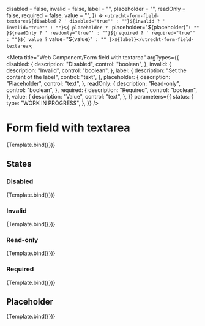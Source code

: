 <!-- @license CC0-1.0 -->


  disabled = false,
  invalid = false,
  label = "",
  placeholder = "",
  readOnly = false,
  required = false,
  value = "",
}) =>
  `<utrecht-form-field-textarea${disabled ? ' disabled="true"' : ""}${invalid ? ' invalid="true"' : ""}${
    placeholder ? ` placeholder="${placeholder}"` : ""
  }${readOnly ? ' readonly="true"' : ""}${required ? ' required="true"' : ""}${
    value ? ` value="${value}"` : ""
  }>${label}</utrecht-form-field-textarea>`;

<Meta
  title="Web Component/Form field with textarea"
  argTypes={{
    disabled: {
      description: "Disabled",
      control: "boolean",
    },
    invalid: {
      description: "Invalid",
      control: "boolean",
    },
    label: {
      description: "Set the content of the label",
      control: "text",
    },
    placeholder: {
      description: "Placeholder",
      control: "text",
    },
    readOnly: {
      description: "Read-only",
      control: "boolean",
    },
    required: {
      description: "Required",
      control: "boolean",
    },
    value: {
      description: "Value",
      control: "text",
    },
  }}
  parameters={{
    status: {
      type: "WORK IN PROGRESS",
    },
  }}
/>

# Form field with textarea

<Canvas>
  <Story
    name="Form field with textarea"
    args={{
      disabled: false,
      invalid: false,
      label: "Message",
      placeholder: "",
      readOnly: false,
      required: false,
      value: "Lorem ipsum dolor sit amet",
    }}
  >
    {Template.bind({})}
  </Story>
</Canvas>

<ArgsTable story="Form field with textarea" />

## States

### Disabled

<Canvas>
  <Story
    name="Disabled"
    args={{
      disabled: true,
      label: "Message",
      value: "Lorem ipsum dolor sit amet",
    }}
  >
    {Template.bind({})}
  </Story>
</Canvas>

### Invalid

<Canvas>
  <Story
    name="Invalid"
    args={{
      invalid: true,
      label: "Message",
      value: "Lorem ipsum dolor sit amet",
    }}
  >
    {Template.bind({})}
  </Story>
</Canvas>

### Read-only

<Canvas>
  <Story
    name="Read-only"
    args={{
      required: true,
      label: "Message",
      value: "Lorem ipsum dolor sit amet",
    }}
  >
    {Template.bind({})}
  </Story>
</Canvas>

### Required

<Canvas>
  <Story
    name="Required"
    args={{
      required: true,
      label: "Message",
      value: "Lorem ipsum dolor sit amet",
    }}
  >
    {Template.bind({})}
  </Story>
</Canvas>

## Placeholder

<Canvas>
  <Story
    name="Placeholder"
    args={{
      label: "Message",
      placeholder: "Lorem ipsum dolor sit amet",
    }}
  >
    {Template.bind({})}
  </Story>
</Canvas>
